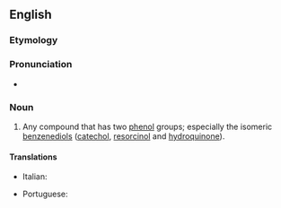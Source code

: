 ==English==

===Etymology===
{{prefix|en|di|phenol}}

===Pronunciation===
* {{a|UK}} {{IPA|[daɪˈfiːnɒɫ]|lang=en}}

===Noun===
{{en-noun}}

# {{lb|en|organic chemistry}} Any compound that has two [[phenol]] groups; especially the isomeric [[benzenediol]]s ([[catechol]], [[resorcinol]] and [[hydroquinone]]).

====Translations====
{{trans-top|organic chemistry: compound with two phenol groups}}
* Italian: {{t|it|difenolo|m}}
{{trans-mid}}
* Portuguese: {{t|pt|difenol|m}}
{{trans-bottom}}